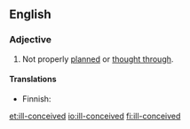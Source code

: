 ==English==

===Adjective===
{{en-adj|head=[[ill]]-[[conceived]]}}

# Not properly [[planned]] or [[thought through]].

====Translations====
{{trans-top|not properly planned or thought through}}
* Finnish: {{t|fi|huonosti suunniteltu}}
{{trans-mid}}
{{trans-bottom}}

[[et:ill-conceived]]
[[io:ill-conceived]]
[[fi:ill-conceived]]